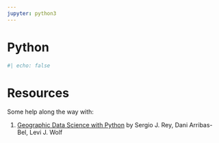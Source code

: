 ```yaml
---
jupyter: python3
---
```



<!---
EP: Carmen here we need to decide how we want our students to work in python. Whether using jupiter notebooks or quarto directly. Both are feasible. 
- Needs to be a super clear explanation of how working with Python in quarto works, how to install modules and how/if this works on uni computers...
- I'm currently having a path problem with my Modules install I need to fix 

--->

# Python {.unnumbered}

```python
#| echo: false

```

# Resources

Some help along the way with:

1.  [Geographic Data Science with Python](https://geographicdata.science/book/intro.html) by Sergio J. Rey, Dani Arribas-Bel, Levi J. Wolf
